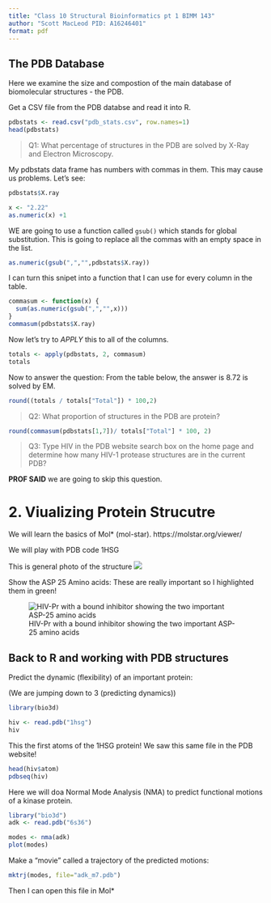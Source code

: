 ```yaml
---
title: "Class 10 Structural Bioinformatics pt 1 BIMM 143"
author: "Scott MacLeod PID: A16246401"
format: pdf
---
```


## The PDB Database

Here we examine the size and compostion of the main database of biomolecular structures - the PDB. 

Get a CSV file from the PDB databse and read it into R.
```r
pdbstats <- read.csv("pdb_stats.csv", row.names=1)
head(pdbstats)

```


>Q1: What percentage of structures in the PDB are solved by X-Ray and Electron Microscopy.

My pdbstats data frame has numbers with commas in them. This may cause us problems. Let's see:

```r
pdbstats$X.ray
```

```r
x <- "2.22"
as.numeric(x) +1
```
WE are going to use a function called `gsub()` which stands for global substitution. This is going to replace all the commas with an empty space in the list.
```r
as.numeric(gsub(",","",pdbstats$X.ray))
```

I can turn this snipet into a function that I can use for every column in the table.

```r
commasum <- function(x) {
  sum(as.numeric(gsub(",","",x)))
}
commasum(pdbstats$X.ray)
```
Now let's try to *APPLY* this to all of the columns.

```r
totals <- apply(pdbstats, 2, commasum)
totals
```
Now to answer the question:  From the table below, the answer is 8.72 is solved by EM.
```r
round((totals / totals["Total"]) * 100,2)
```



>Q2: What proportion of structures in the PDB are protein?

```r
round(commasum(pdbstats[1,7])/ totals["Total"] * 100, 2)
```


>Q3: Type HIV in the PDB website search box on the home page and determine how many HIV-1 protease structures are in the current PDB?

**PROF SAID** we are going to skip this question.


# 2. Viualizing Protein Strucutre 


We will learn the basics of Mol* (mol-star). https://molstar.org/viewer/

We will play with PDB code 1HSG

This is general photo of the structure
![](1HSG.png)

Show the ASP 25 Amino acids: 
These are really important so I highlighted them in green!

![HIV-Pr with a bound inhibitor showing the two important ASP-25 amino acids](1HSG_25.png)


## Back to R and working with PDB structures

Predict the dynamic (flexibility) of an important protein:

(We are jumping down to 3 (predicting dynamics))

```r
library(bio3d)

hiv <- read.pdb("1hsg")
hiv
```
This the first atoms of the 1HSG protein! We saw this same file in the PDB website!
```r
head(hiv$atom)
pdbseq(hiv)
```

Here we will doa Normal Mode Analysis (NMA) to predict functional motions of a kinase protein.

```r
library("bio3d")
adk <- read.pdb("6s36")
```

```r
modes <- nma(adk)
plot(modes)
```

Make a "movie" called a trajectory of the predicted motions:
```r
mktrj(modes, file="adk_m7.pdb")
```

Then I can open this file in Mol*

